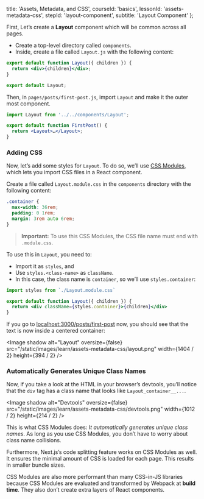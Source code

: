 
  title: 'Assets, Metadata, and CSS',
  courseId: 'basics',
  lessonId: 'assets-metadata-css',
  stepId: 'layout-component',
  subtitle: 'Layout Component'
};

First, Let’s create a **Layout** component which will be common across all pages.

- Create a top-level directory called `components`.
- Inside, create a file called `Layout.js` with the following content:

```jsx
export default function Layout({ children }) {
  return <div>{children}</div>;
}

export default Layout;
```

Then, in `pages/posts/first-post.js`, import `Layout` and make it the outer most component.

```jsx
import Layout from '../../components/Layout';

export default function FirstPost() {
  return <Layout>…</Layout>;
}
```

### Adding CSS

Now, let’s add some styles for `Layout`. To do so, we’ll use [CSS Modules](https://github.com/css-modules/css-modules), which lets you import CSS files in a React component.

Create a file called `Layout.module.css` in the `components` directory with the following content:

```css
.container {
  max-width: 36rem;
  padding: 0 1rem;
  margin: 3rem auto 6rem;
}
```

> **Important:** To use this CSS Modules, the CSS file name must end with `.module.css`.

To use this in `Layout`, you need to:

- Import it as `styles`, and
- Use `styles.<class-name>` as `className`.
- In this case, the class name is `container`, so we’ll use `styles.container`:

```jsx
import styles from `./Layout.module.css`

export default function Layout({ children }) {
  return <div className={styles.container}>{children}</div>
}
```

If you go to [localhost:3000/posts/first-post](http://localhost:3000/posts/first-post) now, you should see that the text is now inside a centered container:

<Image
  shadow
  alt="Layout"
  oversize={false}
  src="/static/images/learn/assets-metadata-css/layout.png"
  width={1404 / 2}
  height={394 / 2}
/>

### Automatically Generates Unique Class Names

Now, if you take a look at the HTML in your browser’s devtools, you’ll notice that the `div` tag has a class name that looks like `Layout_container__...`.

<Image
  shadow
  alt="Devtools"
  oversize={false}
  src="/static/images/learn/assets-metadata-css/devtools.png"
  width={1012 / 2}
  height={214 / 2}
/>

This is what CSS Modules does: _It automatically generates unique class names_. As long as you use CSS Modules, you don’t have to worry about class name collisions.

Furthermore, Next.js’s code splitting feature works on CSS Modules as well. It ensures the minimal amount of CSS is loaded for each page. This results in smaller bundle sizes.

CSS Modules are also more performant than many CSS-in-JS libraries because CSS Modules are evaluated and transformed by Webpack at **build time**. They also don’t create extra layers of React components.

